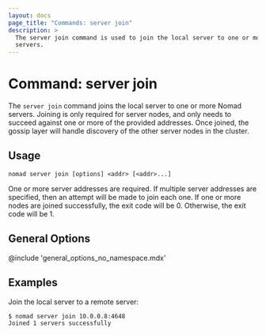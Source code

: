 ```yaml
---
layout: docs
page_title: "Commands: server join"
description: >
  The server join command is used to join the local server to one or more Nomad
  servers.
---
```


# Command: server join

The `server join` command joins the local server to one or more Nomad servers.
Joining is only required for server nodes, and only needs to succeed against
one or more of the provided addresses. Once joined, the gossip layer will
handle discovery of the other server nodes in the cluster.

## Usage

```plaintext
nomad server join [options] <addr> [<addr>...]
```

One or more server addresses are required. If multiple server addresses are
specified, then an attempt will be made to join each one. If one or more nodes
are joined successfully, the exit code will be 0. Otherwise, the exit code will
be 1.

## General Options

@include 'general_options_no_namespace.mdx'

## Examples

Join the local server to a remote server:

```shell-session
$ nomad server join 10.0.0.8:4648
Joined 1 servers successfully
```
